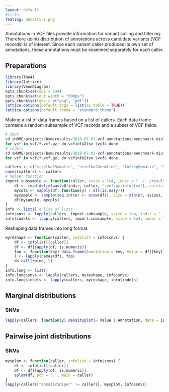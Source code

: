 ```yaml
---
layout: default
#title: 
featimg: density-1.png
---
```


Annotations in VCF files provide information for variant calling and filtering.  Therefore (joint) distribution of annotations across candidate variants (VCF records) is of interest.  Since each variant caller produces its own set of annotations, those annotations must be examined separately for each caller.

## Preparations

```r
library(lme4)
library(lattice)
library(VennDiagram)
opts_chunk$set(dpi = 144)
opts_chunk$set(out.width = "600px")
opts_chunk$set(dev = c("png", "pdf"))
lattice.options(default.args = list(as.table = TRUE))
lattice.options(default.theme = "standard.theme")
```

Making a list of data frames based on a list of callers.  Each data frame contains a random subsample of VCF records and a subset of VCF fields.

```r
# SNVs
cd $HOME/projects/bsm/results/2018-07-03-vcf-annotations/benchmark-mix1a-mix3a/snvs
for vcf in vcf/*.vcf.gz; do vcfinfo2tsv $vcf& done
# indels
cd $HOME/projects/bsm/results/2018-07-03-vcf-annotations/benchmark-mix1a-mix3a/indels
for vcf in vcf/*.vcf.gz; do vcfinfo2tsv $vcf& done
```

```r
callers <- c("strelka2Somatic", "strelka2Germline", "lofreqSomatic", "somaticSniper", "Tnseq")
names(callers) <- callers
# helper function
import.subsample <- function(caller, ssize = 1e4, indir = "../../results/2018-07-03-vcf-annotations/benchmark-mix1a-mix3a/snvs/") {
    df <- read.delim(paste0(indir, caller, ".vcf.gz.info.tsv"), na.strings = c("NA", "."))
    mycols <- sapply(df, function(y) ! all(is.na(y)))
    mysample <- sample(seq.int(nr <- nrow(df)), size = min(nr, ssize), replace = FALSE)
    df[mysample, mycols]
}
info <- list() # list of lists
info$snvs <- lapply(callers, import.subsample, ssize = 1e4, indir = "../../results/2018-07-03-vcf-annotations/benchmark-mix1a-mix3a/snvs/")
info$indels <- lapply(callers, import.subsample, ssize = 1e4, indir = "../../results/2018-07-03-vcf-annotations/benchmark-mix1a-mix3a/indels/")
```

Reshaping data frames into long format.

```r
myreshape <- function(caller, infolist = info$snvs) {
    df <- infolist[[caller]]
    df <- df[sapply(df, is.numeric)]
    foo <- function(key) data.frame(Annotation = key, Value = df[[key]])
    l <- lapply(names(df), foo)
    do.call(rbind, l)
}
info.long <- list()
info.long$snvs <- lapply(callers, myreshape, info$snvs)
info.long$indels <- lapply(callers, myreshape, info$indels)
```

## Marginal distributions

### SNVs

```r
lapply(callers, function(y) densityplot(~ Value | Annotation, data = info.long$snvs[[y]], pch = ".", main = y, scales = list(relation = "free")))
```

## Pairwise joint distributions

### SNVs

```r
mysplom <- function(caller, infolist = info$snvs) {
    df <- infolist[[caller]]
    df <- df[sapply(df, is.numeric)]
    splom(df, pch = '.', main = caller)
}
lapply(callers["somaticSniper" != callers], mysplom, info$snvs)
```

